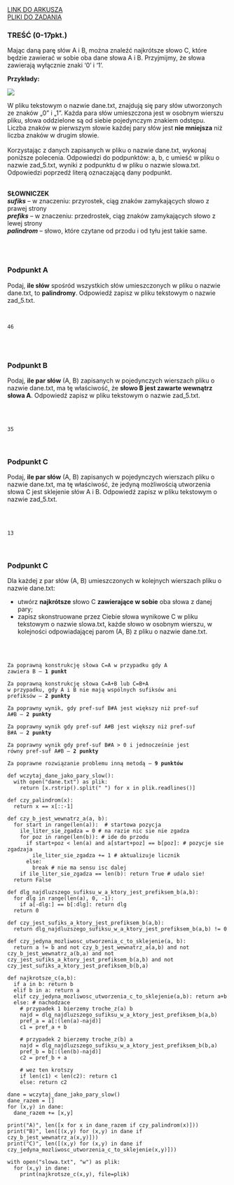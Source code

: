 
<div className="box_link"><a className="link  link_materials" target="_blank" href="https://cke.gov.pl/images/_EGZAMIN_MATURALNY_OD_2015/Arkusze_egzaminacyjne/2009/informatyka/PR_2.pdf">LINK DO ARKUSZA</a>
<br/>
<a className="link  link_materials" href="https://cke.gov.pl/images/_EGZAMIN_MATURALNY_OD_2015/Arkusze_egzaminacyjne/2009/informatyka/Dane_pr.rar"> PLIKI DO ZADANIA</a>

<br/>
</div>

### TREŚĆ (0-17pkt.)
Mając daną parę słów A i B, można znaleźć najkrótsze słowo C, które będzie zawierać
w sobie oba dane słowa A i B. Przyjmijmy, że słowa zawierają wyłącznie znaki ‘0’ i ‘1’.

<b>Przykłady:</b>

![](https://i.imgur.com/vfziuVr.png)

W pliku tekstowym o nazwie dane.txt, znajdują się pary słów utworzonych ze znaków „0”
i „1”. Każda para słów umieszczona jest w osobnym wierszu pliku, słowa oddzielone są
od siebie pojedynczym znakiem odstępu.<br/>
Liczba znaków w pierwszym słowie każdej pary słów jest <b>nie mniejsza</b> niż liczba znaków
w drugim słowie.<br/><br/>
Korzystając z danych zapisanych w pliku o nazwie dane.txt, wykonaj poniższe polecenia.
Odpowiedzi do podpunktów: a, b, c umieść w pliku o nazwie zad_5.txt, wyniki
z podpunktu d w pliku o nazwie slowa.txt. Odpowiedzi poprzedź literą oznaczającą dany
podpunkt. 
<br/><br/>

<b>SŁOWNICZEK<br/></b>
<b><i>sufiks</i></b> – w znaczeniu: przyrostek, ciąg znaków zamykających słowo z prawej strony <br/>
<b><i>prefiks</i></b> – w znaczeniu: przedrostek, ciąg znaków zamykających słowo z lewej strony <br/>
<b><i>palindrom</i></b> – słowo, które czytane od przodu i od tyłu jest takie same.

<br/><br/>

### Podpunkt A
Podaj, <b>ile słów</b> spośród wszystkich słów umieszczonych w pliku o nazwie
dane.txt, to <b>palindromy</b>. Odpowiedź zapisz w pliku tekstowym o nazwie
zad_5.txt. 

<br/>
<Dropdown title="ODPOWIEDŹ">
<Code>
46
</Code>
</Dropdown>

<br/><br/>

### Podpunkt B
Podaj, <b>ile par słów</b> (A, B) zapisanych w pojedynczych wierszach pliku o nazwie
dane.txt, ma tę właściwość, że <b>słowo B jest zawarte wewnątrz słowa A</b>.
Odpowiedź zapisz w pliku tekstowym o nazwie zad_5.txt. 

<br/>
<br/>
<Dropdown title="ODPOWIEDŹ">
<Code>
35
</Code>
</Dropdown>
<br/><br/>

### Podpunkt C
Podaj, <b>ile par słów</b> (A, B) zapisanych w pojedynczych wierszach pliku o nazwie
dane.txt, ma tę właściwość, że jedyną możliwością utworzenia słowa C jest
sklejenie słów A i B. Odpowiedź zapisz w pliku tekstowym o nazwie zad_5.txt. 

<br/>
<br/>
<Dropdown title="ODPOWIEDŹ">
<Code>
13
</Code>
</Dropdown>
<br/><br/>

### Podpunkt C
Dla każdej z par słów (A, B) umieszczonych w kolejnych wierszach pliku o nazwie
dane.txt:
- utwórz <b>najkrótsze</b> słowo C <b>zawierające w sobie</b> oba słowa z danej pary;
- zapisz skonstruowane przez Ciebie słowa wynikowe C w pliku tekstowym
o nazwie slowa.txt, każde słowo w osobnym wierszu, w kolejności
odpowiadającej parom (A, B) z pliku o nazwie dane.txt.

<br/>
<br/>
<Dropdown title="ODPOWIEDŹ">
<Code>
Za poprawną konstrukcję słowa C=A w przypadku gdy A
zawiera B – <b>1 punkt</b><br/>
Za poprawną konstrukcję słowa C=A+B lub C=B+A
w przypadku, gdy A i B nie mają wspólnych sufiksów ani
prefiksów – <b>2 punkty</b><br/>
Za poprawny wynik, gdy pref-suf B#A jest większy niż pref-suf
A#B – <b>2 punkty</b><br/>
Za poprawny wynik gdy pref-suf A#B jest większy niż pref-suf
B#A – <b>2 punkty</b><br/>
Za poprawny wynik gdy pref-suf B#A > 0 i jednocześnie jest
równy pref-suf A#B – <b>2 punkty</b><br/>
Za poprawne rozwiązanie problemu inną metodą – <b>9 punktów</b>
</Code>
</Dropdown>

<Dropdown title="PRZYKŁADOWE ROZWIĄZANIE CAŁEGO ZADANIA">

```
def wczytaj_dane_jako_pary_slow():
  with open("dane.txt") as plik:
    return [x.rstrip().split(" ") for x in plik.readlines()]

def czy_palindrom(x):
  return x == x[::-1]

def czy_b_jest_wewnatrz_a(a, b):
  for start in range(len(a)):  # startowa pozycja
    ile_liter_sie_zgadza = 0 # na razie nic sie nie zgadza
    for poz in range(len(b)): # ide do przodu
      if start+poz < len(a) and a[start+poz] == b[poz]: # pozycje sie zgadzaja
        ile_liter_sie_zgadza += 1 # aktualizuje licznik
      else:
        break # nie ma sensu isc dalej
    if ile_liter_sie_zgadza == len(b): return True # udalo sie!
  return False

def dlg_najdluzszego_sufiksu_w_a_ktory_jest_prefiksem_b(a,b):
  for dlg in range(len(a), 0, -1):
    if a[-dlg:] == b[:dlg]: return dlg
  return 0

def czy_jest_sufiks_a_ktory_jest_prefiksem_b(a,b):
  return dlg_najdluzszego_sufiksu_w_a_ktory_jest_prefiksem_b(a,b) != 0

def czy_jedyna_mozliwosc_utworzenia_c_to_sklejenie(a, b):
  return a != b and not czy_b_jest_wewnatrz_a(a,b) and not czy_b_jest_wewnatrz_a(b,a) and not czy_jest_sufiks_a_ktory_jest_prefiksem_b(a,b) and not czy_jest_sufiks_a_ktory_jest_prefiksem_b(b,a)

def najkrotsze_c(a,b):
  if a in b: return b
  elif b in a: return a
  elif czy_jedyna_mozliwosc_utworzenia_c_to_sklejenie(a,b): return a+b
  else: # nachodzace
    # przypadek 1 bierzemy troche_z(a) b
    najd = dlg_najdluzszego_sufiksu_w_a_ktory_jest_prefiksem_b(a,b)
    pref_a = a[:(len(a)-najd)]
    c1 = pref_a + b

    # przypadek 2 bierzemy troche_z(b) a
    najd = dlg_najdluzszego_sufiksu_w_a_ktory_jest_prefiksem_b(b,a)
    pref_b = b[:(len(b)-najd)]
    c2 = pref_b + a

    # wez ten krotszy
    if len(c1) < len(c2): return c1
    else: return c2
 
dane = wczytaj_dane_jako_pary_slow()
dane_razem = [] 
for (x,y) in dane:
  dane_razem += [x,y]

print("A)", len([x for x in dane_razem if czy_palindrom(x)]))
print("B)", len([(x,y) for (x,y) in dane if czy_b_jest_wewnatrz_a(x,y)]))
print("C)", len([(x,y) for (x,y) in dane if czy_jedyna_mozliwosc_utworzenia_c_to_sklejenie(x,y)]))

with open("slowa.txt", "w") as plik:
  for (x,y) in dane:
    print(najkrotsze_c(x,y), file=plik)
```

</Dropdown>



